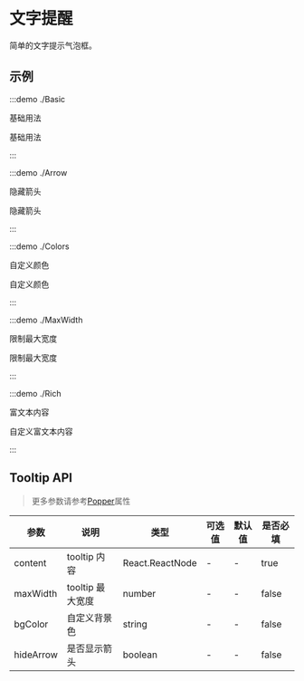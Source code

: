 # 文字提醒

简单的文字提示气泡框。

## 示例

:::demo ./Basic

基础用法

基础用法

:::

:::demo ./Arrow

隐藏箭头

隐藏箭头

:::

:::demo ./Colors

自定义颜色

自定义颜色

:::

:::demo ./MaxWidth

限制最大宽度

限制最大宽度

:::

:::demo ./Rich

富文本内容

自定义富文本内容

:::

## Tooltip API

> 更多参数请参考[Popper](/components/Popper)属性

| 参数      | 说明             | 类型            | 可选值 | 默认值 | 是否必填 |
| --------- | ---------------- | --------------- | ------ | ------ | -------- |
| content   | tooltip 内容     | React.ReactNode | -      | -      | true     |
| maxWidth  | tooltip 最大宽度 | number          | -      | -      | false    |
| bgColor   | 自定义背景色     | string          | -      | -      | false    |
| hideArrow | 是否显示箭头     | boolean         | -      | -      | false    |
